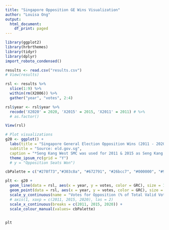 ---
title: "Singapore Opposition GE Wins Visualization"
author: "Louisa Ong"
output:
  html_document:
    df_print: paged
---

```{r}
library(ggplot2)
library(hrbrthemes)
library(tidyr)
library(dplyr)
import_roboto_condensed()

results <- read.csv("results.csv")
# View(results)

rsl <- results %>% 
  slice(1:9) %>% 
  within(rm(X2006)) %>%
  gather("year", "votes", 2:4)

rsl$year <- rsl$year %>% 
  recode('X2020' = 2020, 'X2015' = 2015, 'X2011' = 2011) # %>% 
  # as.factor() 

View(rsl)

# Plot visualizations
g20 <- ggplot() + 
  labs(title = "Singapore General Election Opposition Wins (2011 - 2020)", 
  subtitle = "Source: eld.gov.sg", 
  caption = "*Seng Kang West SMC was used for 2011 & 2015 as Seng Kang GRC is new") + 
  theme_ipsum_rc(grid = "Y")
  # y = "Opposition Seats Won")

cbPalette = c("#278f73","#303c8a", "#672791", "#26bcc7", "#000000", "#992993", "#7e75ff", "#6aad81", "#b2e5ff")

plt <- g20 + 
  geom_line(data = rsl, aes(x = year, y = votes, color = GRC), size = 1.1) +
  geom_point(data = rsl, aes(x = year, y = votes, color = GRC), size = 2) +
  scale_y_continuous(name = "Votes for Opposition (% of Total Valid Votes)", limits = c(0, 100)) + 
  # axis(1, xaxp = c(2011, 2015, 2020), las = 2) 
  scale_x_continuous(breaks = c(2011, 2015, 2020)) + 
  scale_colour_manual(values= cbPalette)
  

plt
```
